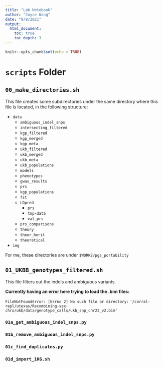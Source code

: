 ```yaml
---
title: "Lab Notebook"
author: "Joyce Wang"
date: "9/8/2021"
output:
  html_document:
    toc: true
    toc_depth: 3
---
```


```r
knitr::opts_chunk$set(echo = TRUE)
```

# `scripts` Folder

## `00_make_directories.sh`

This file creates some subdirectories under the same directory where this file is located, in the following structure:

- `data`
  - `ambiguous_indel_snps`
  - `intersecting_filtered`
  - `kgp_filtered`
  - `kgp_merged`
  - `kgp_meta`
  - `ukb_filtered`
  - `ukb_merged`
  - `ukb_meta`
  - `ukb_populations`
  - `models`
  - `phenotypes`
  - `gwas_results`
  - `prs`
  - `kgp_populations`
  - `fst`
  - `LDpred`
    - `prs`
    - `tmp-data`
    - `val_prs`
  - `prs_comparisons`
  - `theory`
  - `theor_herit`
  - `theoretical`
- `img`

For me, these directories are under `$WORK2/pgs_portability`

## `01_UKBB_genotypes_filtered.sh`

This file filters out the indels and ambiguous variants.

**Currently having an error here trying to load the .bim files:**

`FileNotFoundError: [Errno 2] No such file or directory:`
`'/corral-repl/utexas/Recombining-sex-chro/ukb/data/genotype_calls/ukb_snp_chr22_v2.bim'`

### `01a_get_ambiguous_indel_snps.py`

### `01b_remove_ambiguous_indel_snps.py`

### `01c_find_duplicates.py`

### `01d_import_1KG.sh`